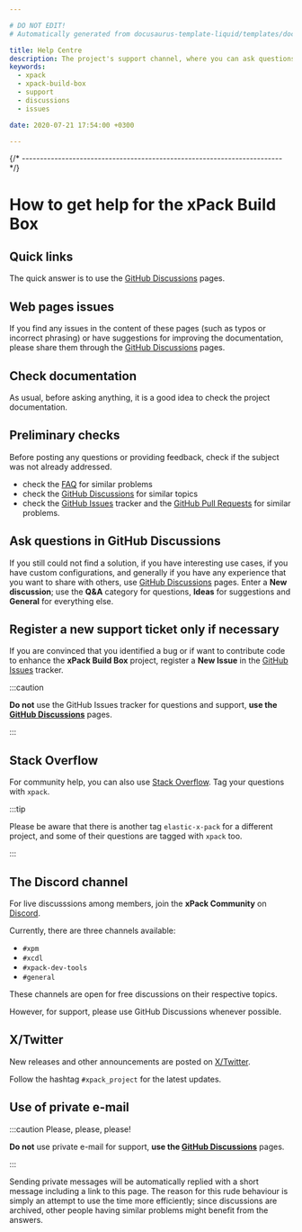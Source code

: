 ```yaml
---

# DO NOT EDIT!
# Automatically generated from docusaurus-template-liquid/templates/docusaurus.

title: Help Centre
description: The project's support channel, where you can ask questions, start discussions, and report issues.
keywords:
  - xpack
  - xpack-build-box
  - support
  - discussions
  - issues

date: 2020-07-21 17:54:00 +0300

---
```


{/* ------------------------------------------------------------------------ */}

# How to get help for the xPack Build Box


## Quick links

The quick answer is to use the
[GitHub Discussions](https://github.com/xpack-dev-tools/xpack-build-box/discussions)
pages.


## Web pages issues

If you find any issues in the content of these pages (such as typos or
incorrect phrasing) or have suggestions for improving the documentation,
please share them through the
[GitHub Discussions](https://github.com/xpack-dev-tools/xpack-build-box/discussions)
pages.


## Check documentation

As usual, before asking anything, it is a good idea to check the project
documentation.

## Preliminary checks

Before posting any questions or providing feedback,
check if the subject was not already addressed.

- check the [FAQ](/docs/faq/)
for similar problems
- check the [GitHub Discussions](https://github.com/xpack-dev-tools/xpack-build-box/discussions) for
similar topics
- check the
[GitHub Issues](https://github.com/xpack-dev-tools/xpack-build-box/issues)
tracker and the
[GitHub Pull Requests](https://github.com/xpack-dev-tools/xpack-build-box/pulls)
for similar problems.

## Ask questions in GitHub Discussions

If you still could not find a solution, if you have interesting use
cases, if you have custom configurations, and generally if you have
any experience that you want to share with others, 
use [GitHub Discussions](https://github.com/xpack-dev-tools/xpack-build-box/discussions)
pages.
Enter a **New discussion**; use the **Q&A** category for questions,
**Ideas** for suggestions and **General** for everything else.


## Register a new support ticket only if necessary

If you are convinced that you identified a bug
or if want to contribute code to enhance the
**xPack Build Box**
project, register a **New Issue** in the
[GitHub Issues](https://github.com/xpack-dev-tools/xpack-build-box/issues)
tracker.

:::caution

**Do not** use the GitHub Issues tracker
for questions and support, **use the
[GitHub Discussions](https://github.com/xpack-dev-tools/xpack-build-box/discussions)** pages.

:::


## Stack Overflow

For community help, you can also use
[Stack Overflow](https://stackoverflow.com/).
Tag your questions with `xpack`.

:::tip

Please be aware that there is another tag `elastic-x-pack` for a different
project, and some of their questions are tagged with `xpack` too.

:::

## The Discord channel

For live discusssions among members, join the **xPack Community** on
[Discord](https://discord.gg/kbzWaJerFG).

Currently, there are three channels available:

- `#xpm`
- `#xcdl`
- `#xpack-dev-tools`
- `#general`

These channels are open for free discussions on their respective topics.

However, for support, please use GitHub Discussions whenever possible.

## X/Twitter

New releases and other announcements are posted on
[X/Twitter](https://twitter.com/xpack_project).

Follow the hashtag `#xpack_project` for the latest updates.

## Use of private e-mail

:::caution Please, please, please!

**Do not** use
private e-mail for support, **use the
[GitHub Discussions](https://github.com/xpack-dev-tools/xpack-build-box/discussions)** pages.

:::

Sending private messages will be automatically replied with
a short message including a link to this page.
The reason for this rude behaviour is simply an attempt to use
the time more efficiently; since discussions are archived, other people
having similar problems might benefit from the answers.

